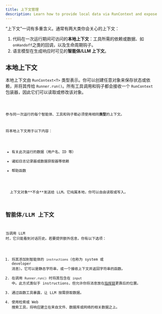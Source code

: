 ```yaml
---
title: 上下文管理
description: Learn how to provide local data via RunContext and expose context to the LLM
---
```



“上下文”一词有多重含义。通常有两大类你会关心的上下文：

1. 代码在一次运行期间可访问的**本地上下文**：工具所需的依赖或数据、如`onHandoff`之类的回调，以及生命周期钩子。
2. 语言模型在生成响应时可见的**智能体/LLM 上下文**。

## 本地上下文

本地上下文由 `RunContext<T>` 类型表示。你可以创建任意对象来保存状态或依赖，并将其传给 `Runner.run()`。所有工具调用和钩子都会接收一个 `RunContext` 包装器，因此它们可以读取或修改该对象。

<Code lang="typescript" code={localContextExample} title="本地上下文示例" />

参与同一次运行的每个智能体、工具和钩子都必须使用相同**类型**的上下文。

将本地上下文用于以下内容：

- 有关此次运行的数据（用户名、ID 等）
- 诸如日志记录器或数据获取器等依赖
- 帮助函数

<Aside type="note">
  上下文对象**不会**发送给 LLM。它纯属本地，你可以自由读取或写入。
</Aside>

## 智能体/LLM 上下文

当调用 LLM 时，它只能看到对话历史。若要提供额外信息，你有以下选项：

1. 将其添加到智能体的 `instructions`（也称为 system 或 developer 消息）。它可以是静态字符串，或一个接收上下文并返回字符串的函数。
2. 在调用 `Runner.run()` 时将其包含在 `input` 中。此方式类似于 instructions，但允许你将消息放在[指挥链](https://cdn.openai.com/spec/model-spec-2024-05-08.html#follow-the-chain-of-command)更靠后的位置。
3. 通过函数工具暴露，让 LLM 按需获取数据。
4. 使用检索或 Web 搜索工具，将响应建立在来自文件、数据库或网络的相关数据之上。
